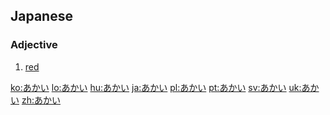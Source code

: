 ==Japanese==                             
===Adjective===
{{ja-adj|h|rom=akai|decl=い}}
# {{ja-def|赤い}} [[red]]

[[ko:あかい]]
[[lo:あかい]]
[[hu:あかい]]
[[ja:あかい]]
[[pl:あかい]]
[[pt:あかい]]
[[sv:あかい]]
[[uk:あかい]]
[[zh:あかい]]